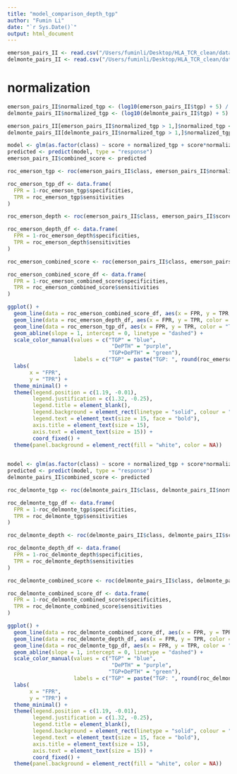 ```yaml
---
title: "model_comparison_depth_tgp"
author: "Fumin Li"
date: "`r Sys.Date()`"
output: html_document
---
```


```r
emerson_pairs_II <- read.csv("/Users/fuminli/Desktop/HLA_TCR_clean/data/emerson_pairs_II.csv")
delmonte_pairs_II <- read.csv("/Users/fuminli/Desktop/HLA_TCR_clean/data/delmonte_pairs_II.csv")
```

# normalization

```r
emerson_pairs_II$normalized_tgp <- (log10(emerson_pairs_II$tgp) + 5) / (-5)
delmonte_pairs_II$normalized_tgp <- (log10(delmonte_pairs_II$tgp) + 5) / (-5)

emerson_pairs_II[emerson_pairs_II$normalized_tgp > 1,]$normalized_tgp <- 1
delmonte_pairs_II[delmonte_pairs_II$normalized_tgp > 1,]$normalized_tgp <- 1
```

```r
model <- glm(as.factor(class) ~ score + normalized_tgp + score*normalized_tgp, data = emerson_pairs_II, family = binomial)
predicted <- predict(model, type = "response")
emerson_pairs_II$combined_score <- predicted
```

```r
roc_emerson_tgp <- roc(emerson_pairs_II$class, emerson_pairs_II$normalized_tgp)

roc_emerson_tgp_df <- data.frame(
  FPR = 1-roc_emerson_tgp$specificities,
  TPR = roc_emerson_tgp$sensitivities
)

roc_emerson_depth <- roc(emerson_pairs_II$class, emerson_pairs_II$score)

roc_emerson_depth_df <- data.frame(
  FPR = 1-roc_emerson_depth$specificities,
  TPR = roc_emerson_depth$sensitivities
)

roc_emerson_combined_score <- roc(emerson_pairs_II$class, emerson_pairs_II$combined_score)

roc_emerson_combined_score_df <- data.frame(
  FPR = 1-roc_emerson_combined_score$specificities,
  TPR = roc_emerson_combined_score$sensitivities
)
```

```r
ggplot() +
  geom_line(data = roc_emerson_combined_score_df, aes(x = FPR, y = TPR, color = "TGP+DePTH"), size = 1) +
  geom_line(data = roc_emerson_depth_df, aes(x = FPR, y = TPR, color = "DePTH"), size = 1) +
  geom_line(data = roc_emerson_tgp_df, aes(x = FPR, y = TPR, color = "TGP"), size = 1) +
  geom_abline(slope = 1, intercept = 0, linetype = "dashed") +
  scale_color_manual(values = c("TGP" = "blue",
                                 "DePTH" = "purple",
                                "TGP+DePTH" = "green"),
                     labels = c("TGP" = paste("TGP: ", round(roc_emerson_tgp$auc,3)),"DePTH" = paste("DePTH ", round(roc_emerson_depth$auc,3)), "TGP+DePTH" = paste("TGP+DePTH: ", round(roc_emerson_combined_score$auc,3)))) +
  labs(
       x = "FPR",
       y = "TPR") +
  theme_minimal() +
  theme(legend.position = c(1.19, -0.01), 
        legend.justification = c(1.32, -0.25), 
        legend.title = element_blank(),
        legend.background = element_rect(linetype = "solid", colour = "black"),
        legend.text = element_text(size = 15, face = "bold"),
        axis.title = element_text(size = 15),
        axis.text = element_text(size = 15)) + 
        coord_fixed() +
  theme(panel.background = element_rect(fill = "white", color = NA))
  
```
```r
model <- glm(as.factor(class) ~ score + normalized_tgp + score*normalized_tgp, data = delmonte_pairs_II, family = binomial)
predicted <- predict(model, type = "response")
delmonte_pairs_II$combined_score <- predicted
```

```r
roc_delmonte_tgp <- roc(delmonte_pairs_II$class, delmonte_pairs_II$normalized_tgp)

roc_delmonte_tgp_df <- data.frame(
  FPR = 1-roc_delmonte_tgp$specificities,
  TPR = roc_delmonte_tgp$sensitivities
)

roc_delmonte_depth <- roc(delmonte_pairs_II$class, delmonte_pairs_II$score)

roc_delmonte_depth_df <- data.frame(
  FPR = 1-roc_delmonte_depth$specificities,
  TPR = roc_delmonte_depth$sensitivities
)

roc_delmonte_combined_score <- roc(delmonte_pairs_II$class, delmonte_pairs_II$combined_score)

roc_delmonte_combined_score_df <- data.frame(
  FPR = 1-roc_delmonte_combined_score$specificities,
  TPR = roc_delmonte_combined_score$sensitivities
)
```

```r
ggplot() +
  geom_line(data = roc_delmonte_combined_score_df, aes(x = FPR, y = TPR, color = "TGP+DePTH"), size = 1) +
  geom_line(data = roc_delmonte_depth_df, aes(x = FPR, y = TPR, color = "DePTH"), size = 1) +
  geom_line(data = roc_delmonte_tgp_df, aes(x = FPR, y = TPR, color = "TGP"), size = 1) +
  geom_abline(slope = 1, intercept = 0, linetype = "dashed") +
  scale_color_manual(values = c("TGP" = "blue",
                                 "DePTH" = "purple",
                                "TGP+DePTH" = "green"),
                     labels = c("TGP" = paste("TGP: ", round(roc_delmonte_tgp$auc,3)),"DePTH" = paste("DePTH ", round(roc_delmonte_depth$auc,3)), "TGP+DePTH" = paste("TGP+DePTH: ", round(roc_delmonte_combined_score$auc,3)))) +
  labs(
       x = "FPR",
       y = "TPR") +
  theme_minimal() +
  theme(legend.position = c(1.19, -0.01), 
        legend.justification = c(1.32, -0.25), 
        legend.title = element_blank(),
        legend.background = element_rect(linetype = "solid", colour = "black"),
        legend.text = element_text(size = 15, face = "bold"),
        axis.title = element_text(size = 15),
        axis.text = element_text(size = 15)) + 
        coord_fixed() +
  theme(panel.background = element_rect(fill = "white", color = NA))
  
```
